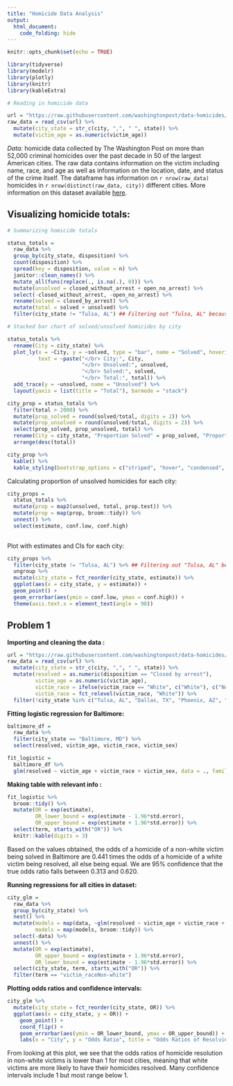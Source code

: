 ```yaml
---
title: "Homicide Data Analysis"
output:
  html_document:
    code_folding: hide
---
```

```r
knitr::opts_chunk$set(echo = TRUE)

library(tidyverse)
library(modelr)
library(plotly)
library(knitr)
library(kableExtra)
```


```r
# Reading in homicide data

url = "https://raw.githubusercontent.com/washingtonpost/data-homicides/master/homicide-data.csv"
raw_data = read_csv(url) %>% 
  mutate(city_state = str_c(city, ",", " ", state)) %>% 
  mutate(victim_age = as.numeric(victim_age))
```

*Data:* homicide data collected by The Washington Post on more than 52,000 criminal homicides over the past decade in 50 of the largest American cities. The raw data contains information on the victim including name, race, and age as well as information on the location, date, and status of the crime itself. The dataframe has information on `r nrow(raw_data)` homicides in `r nrow(distinct(raw_data, city))` different cities. More information on this dataset available [here](https://github.com/washingtonpost/data-homicides).

## Visualizing homicide totals:

```r
# Summarizing homicide totals

status_totals = 
  raw_data %>% 
  group_by(city_state, disposition) %>% 
  count(disposition) %>% 
  spread(key = disposition, value = n) %>% 
  janitor::clean_names() %>% 
  mutate_all(funs(replace(., is.na(.), 0))) %>% 
  mutate(unsolved = closed_without_arrest + open_no_arrest) %>% 
  select(-closed_without_arrest, -open_no_arrest) %>% 
  rename(solved = closed_by_arrest) %>% 
  mutate(total = solved + unsolved) %>%  
  filter(city_state != "Tulsa, AL") ## Filtering out "Tulsa, AL" because that is not a real place
```

```r
# Stacked bar chart of solved/unsolved homicides by city

status_totals %>% 
  rename(City = city_state) %>% 
  plot_ly(x = ~City, y = ~solved, type = "bar", name = "Solved", hoverinfo = "text",
          text = ~paste("</br> City:", City,
                        "</br> Unsolved:", unsolved,
                        "</br> Solved:", solved,
                        "</br> Total:", total)) %>% 
  add_trace(y = ~unsolved, name = "Unsolved") %>% 
  layout(yaxis = list(title = "Total"), barmode = "stack")
```



```r
city_prop = status_totals %>% 
  filter(total > 2000) %>% 
  mutate(prop_solved = round(solved/total, digits = 2)) %>% 
  mutate(prop_unsolved = round(unsolved/total, digits = 2)) %>% 
  select(prop_solved, prop_unsolved, total) %>% 
  rename(City = city_state, "Proportion Solved" = prop_solved, "Proportion Unsolved" = prop_unsolved) %>% 
  arrange(desc(total))

city_prop %>% 
  kable() %>% 
  kable_styling(bootstrap_options = c("striped", "hover", "condensed", "responsive"))

```

Calculating proportion of unsolved homicides for each city:

```r
city_props = 
  status_totals %>% 
  mutate(prop = map2(unsolved, total, prop.test)) %>% 
  mutate(prop = map(prop, broom::tidy)) %>% 
  unnest() %>% 
  select(estimate, conf.low, conf.high) 
  
```

Plot with estimates and CIs for each city:

```r
city_props %>% 
  filter(city_state != "Tulsa, AL") %>% ## Filtering out "Tulsa, AL" because that is not a real place
  ungroup %>% 
  mutate(city_state = fct_reorder(city_state, estimate)) %>% 
  ggplot(aes(x = city_state, y = estimate)) +
  geom_point() +
  geom_errorbar(aes(ymin = conf.low, ymax = conf.high)) +
  theme(axis.text.x = element_text(angle = 90))

```




## Problem 1

**Importing and cleaning the data :**

```r
url = "https://raw.githubusercontent.com/washingtonpost/data-homicides/master/homicide-data.csv"
raw_data = read_csv(url) %>% 
  mutate(city_state = str_c(city, ",", " ", state)) %>% 
  mutate(resolved = as.numeric(disposition == "Closed by arrest"),
         victim_age = as.numeric(victim_age),
         victim_race = ifelse(victim_race == "White", c("White"), c("Non-white")),
         victim_race = fct_relevel(victim_race, "White")) %>% 
  filter(!city_state %in% c("Tulsa, AL", "Dallas, TX", "Phoenix, AZ", "Kansas City, MO"))

```

**Fitting logistic regression for Baltimore:**

```r
baltimore_df = 
  raw_data %>% 
  filter(city_state == "Baltimore, MD") %>% 
  select(resolved, victim_age, victim_race, victim_sex)

fit_logistic = 
  baltimore_df %>% 
  glm(resolved ~ victim_age + victim_race + victim_sex, data = ., family = binomial())

```

**Making table with relevant info :**

```r
fit_logistic %>% 
  broom::tidy() %>% 
  mutate(OR = exp(estimate),
         OR_lower_bound = exp(estimate - 1.96*std.error),
         OR_upper_bound = exp(estimate + 1.96*std.error)) %>%
  select(term, starts_with("OR")) %>% 
  knitr::kable(digits = 3)
```

Based on the values obtained, the odds of a homicide of a non-white victim being solved in Baltimore are 0.441 times the odds of a homicide of a white victim being resolved, all else being equal. We are 95% confidence that the true odds ratio falls between 0.313 and 0.620. 

**Running regressions for all cities in dataset:**

```r
city_glm = 
  raw_data %>% 
  group_by(city_state) %>% 
  nest() %>% 
  mutate(models = map(data, ~glm(resolved ~ victim_age + victim_race + victim_sex, data = ., family = binomial())),
         models = map(models, broom::tidy)) %>% 
  select(-data) %>%
  unnest() %>% 
  mutate(OR = exp(estimate),
         OR_upper_bound = exp(estimate + 1.96*std.error),
         OR_lower_bound = exp(estimate - 1.96*std.error)) %>% 
  select(city_state, term, starts_with("OR")) %>% 
  filter(term == "victim_raceNon-white") 
```

**Plotting odds ratios and confidence intervals:**

```r
city_glm %>%
  mutate(city_state = fct_reorder(city_state, OR)) %>%
  ggplot(aes(x = city_state, y = OR)) +
    geom_point() +
    coord_flip() +
    geom_errorbar(aes(ymin = OR_lower_bound, ymax = OR_upper_bound)) +
    labs(x = "City", y = "Odds Ratio", title = "Odds Ratios of Resolving Homicides in Non-white vs. White Victims")
```

From looking at this plot, we see that the odds ratios of homicide resolution in non-white victims is lower than 1 for most cities, meaning that white victims are more likely to have their homicides resolved. Many confidence intervals include 1 but most range below 1.